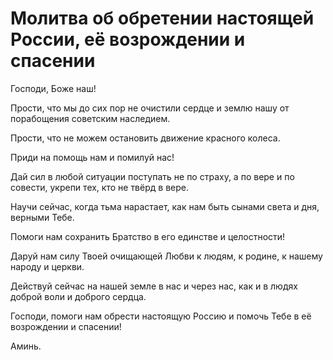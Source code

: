 # Молитва об обретении настоящей России, её возрождении и спасении

Господи, Боже наш!

Прости, что мы до сих пор не очистили сердце и землю нашу от порабощения советским наследием.

Прости, что не можем остановить движение красного колеса.

Приди на помощь нам и помилуй нас!

Дай сил в любой ситуации поступать не по страху, а по вере и по совести, укрепи тех, кто не твёрд в вере.

Научи сейчас, когда тьма нарастает, как нам быть сынами света и дня, верными Тебе.

Помоги нам сохранить Братство в его единстве и целостности!

Даруй нам силу Твоей очищающей Любви к людям, к родине, к нашему народу и церкви.

Действуй сейчас на нашей земле в нас и через нас, как и в людях доброй воли и доброго сердца.

Господи, помоги нам обрести настоящую Россию и помочь Тебе в её возрождении и спасении!

Аминь.
